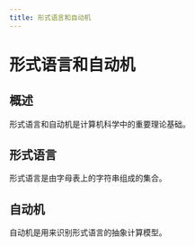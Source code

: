 ```yaml
---
title: 形式语言和自动机
---
```


# 形式语言和自动机

## 概述

形式语言和自动机是计算机科学中的重要理论基础。

## 形式语言

形式语言是由字母表上的字符串组成的集合。

## 自动机

自动机是用来识别形式语言的抽象计算模型。
